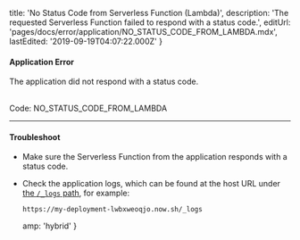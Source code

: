 
  title: 'No Status Code from Serverless Function (Lambda)',
  description:
    'The requested Serverless Function failed to respond with a status code.',
  editUrl: 'pages/docs/error/application/NO_STATUS_CODE_FROM_LAMBDA.mdx',
  lastEdited: '2019-09-19T04:07:22.000Z'
}

#### Application Error

The application did not respond with a status code.

<br />

<Note label={false}>
  Code: <InlineCode>NO_STATUS_CODE_FROM_LAMBDA</InlineCode>
</Note>

---

#### Troubleshoot

- Make sure the Serverless Function from the application responds with a status code.
- Check the application logs, which can be found at the host URL under [the `/_logs` path](/docs/v2/advanced/concepts/special-paths#logs-view), for example:
  ```
  https://my-deployment-lwbxweoqjo.now.sh/_logs
  ```


  amp: 'hybrid'
}
